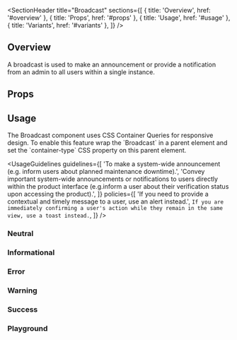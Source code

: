 
<Meta of={BroadcastStories} />

<SectionHeader
  title="Broadcast"
  sections={[
    { title: 'Overview', href: '#overview' },
    { title: 'Props', href: '#props' },
    { title: 'Usage', href: '#usage' },
    { title: 'Variants', href: '#variants' },
  ]}
/>

## Overview

A broadcast is used to make an announcement or provide a notification from an admin to all users within a single instance.

<Primary />

## Props

<ArgTypes of={Broadcast} />

## Usage

<Tip>
  The Broadcast component uses CSS Container Queries for responsive design. To enable this feature
  wrap the `Broadcast` in a parent element and set the `container-type` CSS property on this parent
  element.
</Tip>

<UsageGuidelines
  guidelines={[
    'To make a system-wide announcement (e.g. inform users about planned maintenance downtime).',
    'Convey important system-wide announcements or notifications to users directly within the product interface (e.g.inform a user about their verification status upon accessing the product).',
  ]}
  policies={[
    'If you need to provide a contextual and timely message to a user, use an alert instead.',
    `If you are immediately confirming a user's action while they remain in the same view, use a toast instead.`,
  ]}
/>

<SubsectionHeader title="Variants" />

### Neutral

<Canvas of={BroadcastStories.Neutral} />

### Informational

<Canvas of={BroadcastStories.Informational} />

### Error

<Canvas of={BroadcastStories.Error} />

### Warning

<Canvas of={BroadcastStories.Warning} />

### Success

<Canvas of={BroadcastStories.Success} />

### Playground

<Canvas of={BroadcastStories.Playground} />
